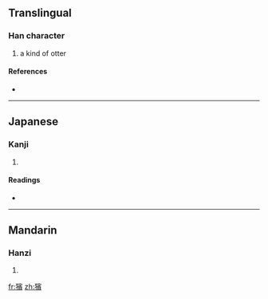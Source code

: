 ==Translingual==

===Han character===
{{Han char|rn=94|rad=犬|as=14|sn=17|four=|canj=大竹十一金 (KHJMC)}}

# a kind of otter

====References====
* {{Han ref|kx=0720.170|dkj=20756|dj=1132.050|hdz=21374.110|uh=7371|ud=29553}}

----

==Japanese==

===Kanji===
{{ja-kanji|grade=|rs=犬14}}

# {{defn|Japanese|sort=犬14}}

====Readings====
* {{ja-readings|on=[[ひん]] (hin), [[びん]] (bin), [[へん]] (hen)|kun=}}

----

==Mandarin==

===Hanzi===
{{cmn-hanzi|pin=[[pín]] ([[pin2]])|wg=p'in<sup>2</sup>}}

# {{defn|Mandarin|sort=犬14}}

[[fr:獱]]
[[zh:獱]]